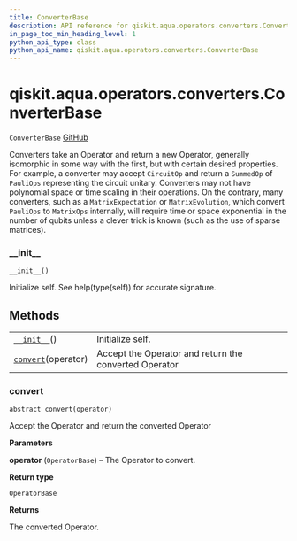 ```yaml
---
title: ConverterBase
description: API reference for qiskit.aqua.operators.converters.ConverterBase
in_page_toc_min_heading_level: 1
python_api_type: class
python_api_name: qiskit.aqua.operators.converters.ConverterBase
---
```


# qiskit.aqua.operators.converters.ConverterBase

<span id="qiskit.aqua.operators.converters.ConverterBase" />

`ConverterBase` [GitHub](https://github.com/qiskit-community/qiskit-aqua/tree/stable/0.9/qiskit/aqua/operators/converters/converter_base.py "view source code")

Converters take an Operator and return a new Operator, generally isomorphic in some way with the first, but with certain desired properties. For example, a converter may accept `CircuitOp` and return a `SummedOp` of `PauliOps` representing the circuit unitary. Converters may not have polynomial space or time scaling in their operations. On the contrary, many converters, such as a `MatrixExpectation` or `MatrixEvolution`, which convert `PauliOps` to `MatrixOps` internally, will require time or space exponential in the number of qubits unless a clever trick is known (such as the use of sparse matrices).

### \_\_init\_\_

<span id="qiskit.aqua.operators.converters.ConverterBase.__init__" />

`__init__()`

Initialize self. See help(type(self)) for accurate signature.

## Methods

|                                                                                                                                         |                                                       |
| --------------------------------------------------------------------------------------------------------------------------------------- | ----------------------------------------------------- |
| [`__init__`](#qiskit.aqua.operators.converters.ConverterBase.__init__ "qiskit.aqua.operators.converters.ConverterBase.__init__")()      | Initialize self.                                      |
| [`convert`](#qiskit.aqua.operators.converters.ConverterBase.convert "qiskit.aqua.operators.converters.ConverterBase.convert")(operator) | Accept the Operator and return the converted Operator |

### convert

<span id="qiskit.aqua.operators.converters.ConverterBase.convert" />

`abstract convert(operator)`

Accept the Operator and return the converted Operator

**Parameters**

**operator** (`OperatorBase`) – The Operator to convert.

**Return type**

`OperatorBase`

**Returns**

The converted Operator.

